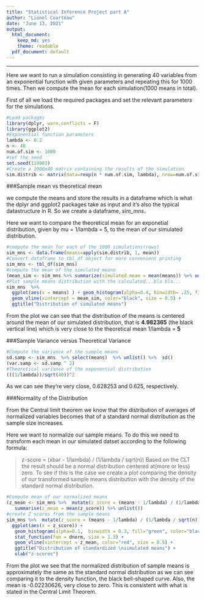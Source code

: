 ```yaml
---
title: "Statistical Inference Project part A"
author: "Lionel Courteau"
date: "June 13, 2021"
output: 
  html_document:
    keep_md: yes
    theme: readable
  pdf_document: default
---
```



---

Here we want to run a simulation consisting in generating 40 variables from an exponential function with
given parameters and repeating this for 1000 times. Then we compute the mean for each simulation(1000
means in total).

First of all we load the required packages and set the relevant parameters for the simulations. 

```r
#Load packages
library(dplyr, warn.conflicts = F)
library(ggplot2)
#Exponential function parameters
lambda <- 0.2
n <- 40
num.of.sim <- 1000
#set the seed
set.seed(119983)
#Create a 1000x40 matrix containing the results of the simulation
sim.distrib <- matrix(data=rexp(n * num.of.sim, lambda), nrow=num.of.sim)
```

###Sample mean vs theoretical mean

we compute the means and store the results in a dataframe which is what the dplyr and ggplot2 packages take as input and it's also the typical datastructure in R. So we create a dataframe, _sim_mns_. 

Here we want to compare the theoretical mean for an exponetial distribution, given by mu = 1/lambda = 5, to the mean of our simulated distribution.

```r
#compute the mean for each of the 1000 simulations(rows)
sim_mns <- data.frame(means=apply(sim.distrib, 1, mean)) 
#Convert dataframe to tbl_df object for more convenient printing
sim_mns <- tbl_df(sim_mns)
#compute the mean of the simulated means
(mean_sim <- sim_mns %>% summarize(simulated.mean = mean(means)) %>% unlist())
#Plot sample means distribution with the calculated...bla bla...
sim_mns  %>%
  ggplot(aes(x = means) ) + geom_histogram(alpha=0.4, binwidth= .25, fill = "salmon", col = "white") +
  geom_vline(xintercept = mean_sim, color="black", size = 0.5) +
  ggtitle("Distribution of simulated means")
```

From the plot we can see that the distribution of the means is centered around the mean of our simulated distribution, that is **4.982365** (the black vertical line) which is very close to the theoretical mean 1/lambda = **5**

###Sample Variance versus Theoretical Variance

```r
#Compute the variance of the sample means
sd.samp <- sim_mns  %>% select(means)  %>% unlist() %>%  sd()
(var.samp <- sd.samp ^ 2)
#Theoretical variance of the exponential distribution
(((1/lambda))/sqrt(40))^2
```

As we can see they're very close, 0.628253 and 0.625, respectively.

###Normality of the Distribution

From the Central limit theorem we know that the distribution of averages of normalized variables becomes that of a standard normal distribution as the sample size increases. 

Here we want to normalize our sample means. To do this we need to transform each mean in our simulated datset according to the following formula:

>z-score = (xbar - 1/lambda) / (1/lambda / sqrt(n))
Based on the CLT the result should be a normal distribution centered at(more or less) zero. To see if this is the case we create a plot comparing the density of our transformed sample means distribution with the density of the standard normal distribution.


```r
#Compute mean of our normalized means
(z_mean <- sim_mns %>%  mutate(z_score = (means - 1/lambda) / (1/lambda / sqrt(n)))  %>% select(z_score) %>%
   summarise(z_mean = mean(z_score)) %>% unlist())
#create Z scores from the sample means
sim_mns %>%  mutate(z_score = (means - 1/lambda) / (1/lambda / sqrt(n))) %>% 
  ggplot(aes(x = z_score)) + 
   geom_histogram(alpha=0.1,  binwidth = 0.3, fill="green", color="black", aes(y = ..density..)) +
   stat_function(fun = dnorm, size = 1.3) +
   geom_vline(xintercept = z_mean, color="red", size = 0.5) +
   ggtitle("Distribution of standardized \nsimulated means") +
   xlab("z-scores")
```

From the plot we see that the normalized distribution of sample means is approximately the same as the standard normal distribution as we can see comparing it to the density function, the black bell-shaped curve. Also, the mean is -0.02230626, very close to zero. This is consistent with what is stated in the Central Limit Theorem. 
